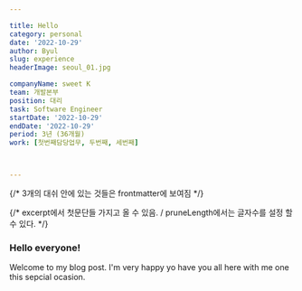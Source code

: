 ```yaml
---

title: Hello
category: personal
date: '2022-10-29'
author: Byul
slug: experience
headerImage: seoul_01.jpg

companyName: sweet K
team: 개발본부
position: 대리
task: Software Engineer
startDate: '2022-10-29'
endDate: '2022-10-29'
period: 3년 (36개월)
work: [첫번째담당업무, 두번째, 세번째]



---
```

{/* 3개의 대쉬 안에 있는 것들은 frontmatter에 보여짐 */}

{/* excerpt에서 첫문단들 가지고 올 수 있음. / pruneLength에서는 글자수를 설정 할 수 있다. */}
### Hello everyone!

Welcome to my blog post. I'm very happy yo have you all here with me one this sepcial ocasion.